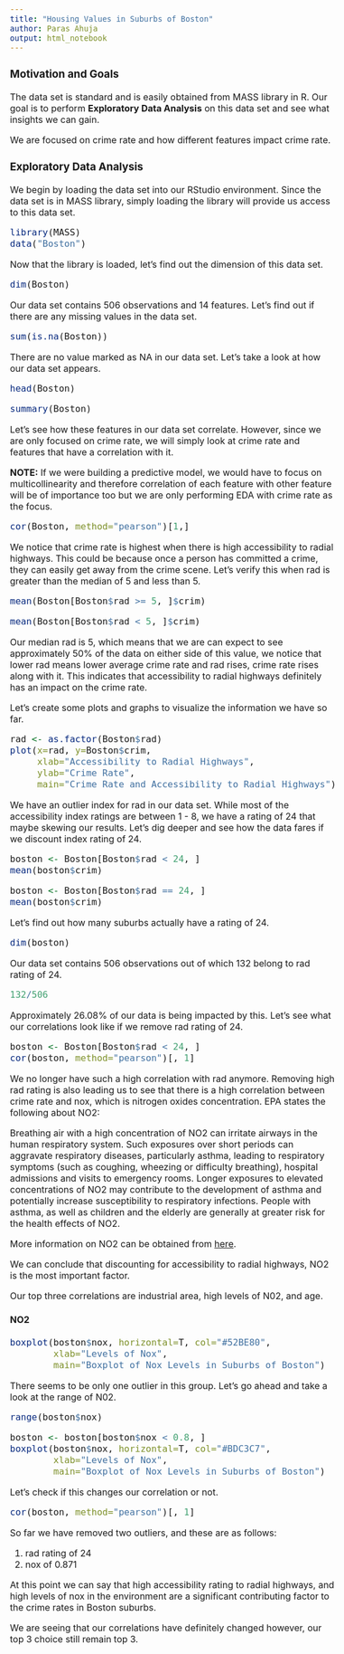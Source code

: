 ```yaml
---
title: "Housing Values in Suburbs of Boston"
author: Paras Ahuja
output: html_notebook
---
```

<style type="text/css">

body, td {
   font-size: 16px;
}
code.r{
  font-size: 16px;
}
pre {
  font-size: 16px
}
</style>

### Motivation and Goals

The data set is standard and is easily obtained from MASS library in R. Our goal is to perform **Exploratory Data Analysis** on this data set and see what insights we can gain. 

We are focused on crime rate and how different features impact crime rate.

### Exploratory Data Analysis

We begin by loading the data set into our RStudio environment. Since the data set is in MASS library, simply loading the library will provide us access to this data set.

```r
library(MASS)
data("Boston")
```

Now that the library is loaded, let's find out the dimension of this data set.

```r
dim(Boston)
```
Our data set contains 506 observations and 14 features. Let's find out if there are any missing values in the data set. 

```r
sum(is.na(Boston))
```
There are no value marked as NA in our data set. Let's take a look at how our data set appears. 

```r
head(Boston)
```
```r
summary(Boston)
```


Let's see how these features in our data set correlate. However, since we are only focused on crime rate, we will simply look at crime rate and features that have a correlation with it. 

**NOTE:** If we were building a predictive model, we would have to focus on multicollinearity and therefore correlation of each feature with other feature will be of importance too but we are only performing EDA with crime rate as the focus. 

```r
cor(Boston, method="pearson")[1,]
```
We notice that crime rate is highest when there is high accessibility to radial highways. This could be because once a person has committed a crime, they can easily get away from the crime scene. Let's verify this when rad is greater than the median of 5 and less than 5. 
```r
mean(Boston[Boston$rad >= 5, ]$crim)
```

```r
mean(Boston[Boston$rad < 5, ]$crim)
```
Our median rad is 5, which means that we are can expect to see approximately 50% of the data on either side of this value, we notice that lower rad means lower average crime rate and rad rises, crime rate rises along with it. This indicates that accessibility to radial highways definitely has an impact on the crime rate.

Let's create some plots and graphs to visualize the information we have so far. 

```r
rad <- as.factor(Boston$rad)
plot(x=rad, y=Boston$crim, 
     xlab="Accessibility to Radial Highways", 
     ylab="Crime Rate",
     main="Crime Rate and Accessibility to Radial Highways")
```
We have an outlier index for rad in our data set. While most of the accessibility index ratings are between 1 - 8, we have a rating of 24 that maybe skewing our results. Let's dig deeper and see how the data fares if we discount index rating of 24. 

```r
boston <- Boston[Boston$rad < 24, ]
mean(boston$crim)
```
```r
boston <- Boston[Boston$rad == 24, ]
mean(boston$crim)
```
Let's find out how many suburbs actually have a rating of 24. 

```r
dim(boston)
```
Our data set contains 506 observations out of which 132 belong to rad rating of 24. 

```r
132/506
```
Approximately 26.08% of our data is being impacted by this. Let's see what our correlations look like if we remove rad rating of 24. 

```r
boston <- Boston[Boston$rad < 24, ]
cor(boston, method="pearson")[, 1]
```
We no longer have such a high correlation with rad anymore. Removing high rad rating is also leading us to see that there is a high correlation between crime rate and nox, which is nitrogen oxides concentration. EPA states the following about NO2:

Breathing air with a high concentration of NO2 can irritate airways in the human respiratory system. Such exposures over short periods can aggravate respiratory diseases, particularly asthma, leading to respiratory symptoms (such as coughing, wheezing or difficulty breathing), hospital admissions and visits to emergency rooms. Longer exposures to elevated concentrations of NO2 may contribute to the development of asthma and potentially increase susceptibility to respiratory infections. People with asthma, as well as children and the elderly are generally at greater risk for  the health effects of NO2.

More information on NO2 can be obtained from [here](https://www.epa.gov/no2-pollution/basic-information-about-no2).

We can conclude that discounting for accessibility to radial highways, NO2 is the most important factor. 

Our top three correlations are industrial area, high levels of N02, and age.

#### NO2

```r
boxplot(boston$nox, horizontal=T, col="#52BE80",
        xlab="Levels of Nox", 
        main="Boxplot of Nox Levels in Suburbs of Boston")
```

There seems to be only one outlier in this group. Let's go ahead and take a look at the range of N02. 

```r
range(boston$nox)
```
```r
boston <- boston[boston$nox < 0.8, ]
boxplot(boston$nox, horizontal=T, col="#BDC3C7",
        xlab="Levels of Nox", 
        main="Boxplot of Nox Levels in Suburbs of Boston")
```

Let's check if this changes our correlation or not. 

```r
cor(boston, method="pearson")[, 1]
```
So far we have removed two outliers, and these are as follows: 

1. rad rating of 24
2. nox of 0.871

At this point we can say that high accessibility rating to radial highways, and high levels of nox in the environment are a significant contributing factor to the crime rates in Boston suburbs. 

We are seeing that our correlations have definitely changed however, our top 3 choice still remain top 3. 


